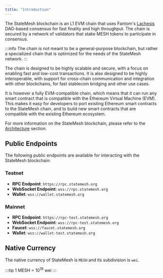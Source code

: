 ```yaml
---
title: "Introduction"
---
```

The StateMesh blockchain is an L1 EVM chain that uses Fantom's [Lachesis](https://arxiv.org/abs/2108.01900) DAG-based consensus for fast finality and high throughput. The chain is secured by a network of validators that stake MESH tokens to participate in consensus.

:::info
The chain is not meant to be a general-purpose blockchain, but rather a specialized chain that is optimized for the needs of the StateMesh network.
:::

The chain is designed to be highly scalable and secure, with a focus on enabling fast and low-cost transactions. It is also designed to be highly interoperable, with support for cross-chain communication and integration with other blockchains, for fast stablecoin bridging and other use cases.

It is however a fully EVM-compatible chain, which means that it can run any smart contract that is compatible with the Ethereum Virtual Machine (EVM). This makes it easy for developers to port existing Ethereum smart contracts to the StateMesh chain, and to build new smart contracts that are compatible with the existing Ethereum ecosystem.

For more information on the StateMesh blockchain, please refer to the [Architecture](../architecture/blockchain.md) section.

## Public Endpoints

The following public endpoints are available for interacting with the StateMesh blockchain:

### Testnet
- **RPC Endpoint**: `https://rpc.statemesh.org`
- **WebSocket Endpoint**: `wss://rpc.statemesh.org`
- **Wallet**: `wss://wallet.statemesh.org`

### Mainnet
- **RPC Endpoint**: `https://rpc-test.statemesh.org`
- **WebSocket Endpoint**: `wss://rpc-test.statemesh.org`
- **Faucet**: `wss://faucet.statemesh.org`
- **Wallet**: `wss://wallet-test.statemesh.org`

## Native Currency
The native currency of StateMesh is `MESH` and its subdivision is `wei`.

:::tip
1 MESH = 10<sup>18</sup> wei
:::


